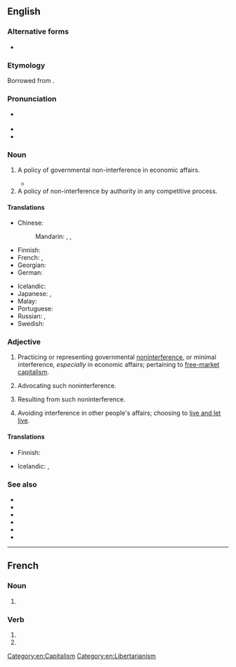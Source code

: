{{also|laissez-faire}}
==English==
{{was wotd|2008|July|13}}
{{wikipedia}}

===Alternative forms===
* {{alter|en|laissez-faire|laisser faire|laisser-faire}}

===Etymology===
Borrowed from {{bor|en|fr|laisser faire|laissez faire|leave it be|lit=let do}}.

===Pronunciation===
* {{a|UK}} {{IPA|en|/ˈlæs.eɪ ˌfeə(ɹ)/|/ˈleɪ.seɪ ˌfeə(ɹ)/}}
* {{audio|en|en-us-laissez faire.ogg|Audio (US)}}
* {{audio|en|en-au-laissez faire.ogg|Audio (AU)}}

===Noun===
{{en-noun|-|head=laissez faire}}

# {{lb|en|economics|politics}} A policy of governmental non-interference in economic affairs.
#* {{RQ:Carlyle Past and Present|book=I|chapter=9|page=106|passage=In brief, all this Mammon-Gospel of Supply-and-demand, Competition, '''Laissez-faire''', and Devil take the hindmost, begins to be one of the shabbiest Gospels ever preached on Earth; or altogether the shabbiest.}}
# A policy of non-interference by authority in any competitive process.

====Translations====
{{trans-top|economics: a policy of governmental non-interference in economic affairs}}
* Chinese:
*: Mandarin: {{t+|cmn|放任|tr=fàngrèn|sc=Hani}}, {{t+|cmn|不干涉|tr=bùgānshè|sc=Hani}}, {{t+|cmn|自由放任|tr=zìyóufàngrèn|sc=Hani}}
* Finnish: {{t|fi|laissez-faire-[[politiikka]]}}
* French: {{t+|fr|laissez-faire|m}}, {{t+|fr|laisser-faire|m}}
* Georgian: {{t|ka|ჩაურევლობა}}
* German: {{t|de|Laissez-faire|n}}
{{trans-mid}}
* Icelandic: {{t|is|afskiptaleysi stjórnvalda|n}}
* Japanese: {{t|ja|レッセフェール|tr=ressefēru|sc=Jpan}}, {{t|ja|自由放任|tr=じゆうほうにん, jiyūhōnin|sc=Jpan}}
* Malay: {{t|ms|laissez-faire}}
* Portuguese: {{t|pt|laissez-faire|m}}
* Russian: {{t+|ru|невмеша́тельство|n}}, {{t|ru|лессе-фе́р|m|tr=lessɛ-fɛ́r}}
* Swedish: {{t+|sv|laissez-faire}}
{{trans-bottom}}

===Adjective===
{{en-adj|head=laissez faire}}

# {{lb|en|economics|politics}} Practicing or representing governmental [[noninterference]], or minimal interference, ''especially'' in economic affairs; pertaining to [[free market|free-market]] [[capitalism]].
#: {{ux|en|I think the city should take a '''laissez faire''' approach to this; getting involved would only make things worse.}}
# {{lb|en|economics|politics}} Advocating such noninterference.
#: {{ux|en|The Senator claims to be '''laissez faire''', but he voted in favor of the subsidies.}}
# {{lb|en|economics}} Resulting from such noninterference.
#: {{ux|en|The price ceiling was well below the '''laissez faire''' price that demand would have supported, so there were always shortages.}}
# {{lb|en|of a person}} Avoiding interference in other people's affairs; choosing to [[live and let live]].

====Translations====
{{trans-top|economics, politics: practicing or representing governmental noninterference, or minimal interference}}
* Finnish: {{t|fi|laissez-faire}}
{{trans-mid}}
{{trans-bottom}}

{{trans-top|politics: advocating such noninterference}}
{{trans-mid}}
{{trans-bottom}}

{{trans-top|economics: resulting from such noninterference}}
{{trans-mid}}
{{trans-bottom}}

{{trans-top|of a person: avoiding interference in other people's affairs}}
* Icelandic: {{t|is|afskiptalaus|m}}, {{t+|is|afskiptaleysi|alt=afskiptaleysis-}}
{{trans-mid}}
{{trans-bottom}}

===See also===
* {{l|en|benign neglect}}
* {{l|en|hands off}}
* {{l|en|laissez aller}}
* {{l|en|laissez passer}}
* {{l|en|let it be}}
* {{l|en|let nature take its course}}

[[Category:en:Capitalism]]
[[Category:en:Libertarianism]]

----

==French==

===Noun===
{{fr-noun|m|-}}

# {{lb|fr|rare}} {{dated form of|fr|laisser-faire}}

===Verb===
{{head|fr|verb form}}

# {{inflection of|fr|laisser faire||2|p|pres|indc}}
# {{inflection of|fr|laisser faire||2|p|impr}}